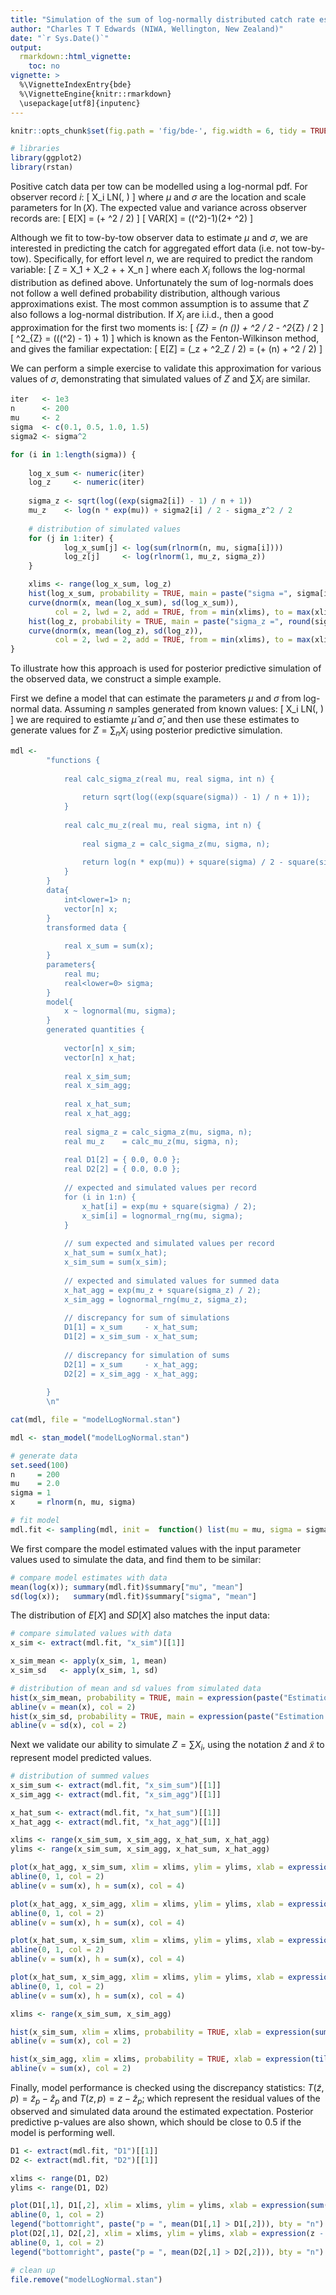 ```yaml
---
title: "Simulation of the sum of log-normally distributed catch rate estimates"
author: "Charles T T Edwards (NIWA, Wellington, New Zealand)"
date: "`r Sys.Date()`"
output:
  rmarkdown::html_vignette:
    toc: no
vignette: >
  %\VignetteIndexEntry{bde}
  %\VignetteEngine{knitr::rmarkdown}
  \usepackage[utf8]{inputenc}
---
```


```r
knitr::opts_chunk$set(fig.path = 'fig/bde-', fig.width = 6, tidy = TRUE, tidy.opts = list(blank = TRUE, width.cutoff = 95), message = FALSE, warning = FALSE, collapse = TRUE, comment = "#>")
```

```r
# libraries
library(ggplot2)
library(rstan)
```

Positive catch data per tow can be modelled using a log-normal pdf. For observer record $i$:
\[
    X_i \sim LN(\mu, \sigma)
\]
where $\mu$ and $\sigma$ are the location and scale parameters for $\ln(X)$. The expected value and variance across observer records are:
\[
	E[X] = \exp(\mu + \sigma^2 / 2)
\]
\[
    VAR[X] = \left(\exp\left(\sigma^2\right)-1\right)\cdot\exp\left(2\cdot \mu + \sigma^2\right)
\]

Although we fit to tow-by-tow observer data to estimate $\mu$ and $\sigma$, we are interested in predicting the catch for aggregated effort data (i.e. not tow-by-tow). Specifically, for effort level $n$, we are required to predict the random variable:
\[
    Z = X_1 + X_2 + \dots + X_n 
\]
where each $X_i$ follows the log-normal distribution as defined above. Unfortunately the sum of log-normals does not follow a well defined probability distribution, although various approximations exist. The most common assumption is to assume that $Z$ also follows a log-normal distribution. If $X_i$ are i.i.d., then a good approximation for the first two moments is:
\[
    \mu_{Z} = \ln\left(n \cdot \exp(\mu)\right) + \sigma^2 / 2 - \sigma^2_{Z} / 2
\]
\[
    \sigma^2_{Z} = \ln\left((\exp\left(\sigma^2\right) - 1)\cdot \frac{1}{n} + 1\right)
\]
which is known as the Fenton-Wilkinson method, and gives the familiar expectation:
\[
    E[Z] = \exp\left(\mu_z + \sigma^2_Z / 2\right) = \exp\left(\mu + \ln(n) + \sigma^2 / 2\right) 
\]

We can perform a simple exercise to validate this approximation for various values of $\sigma$, demonstrating that simulated values of $Z$ and $\sum{X_i}$ are similar.

```r
iter   <- 1e3
n      <- 200
mu     <- 2
sigma  <- c(0.1, 0.5, 1.0, 1.5)
sigma2 <- sigma^2

for (i in 1:length(sigma)) {
    
    log_x_sum <- numeric(iter)
    log_z     <- numeric(iter)
    
    sigma_z <- sqrt(log((exp(sigma2[i]) - 1) / n + 1))
    mu_z    <- log(n * exp(mu)) + sigma2[i] / 2 - sigma_z^2 / 2
    
    # distribution of simulated values
    for (j in 1:iter) {
            log_x_sum[j] <- log(sum(rlnorm(n, mu, sigma[i])))
            log_z[j]     <- log(rlnorm(1, mu_z, sigma_z))
    }

    xlims <- range(log_x_sum, log_z)
    hist(log_x_sum, probability = TRUE, main = paste("sigma =", sigma[i]), xlim = xlims)
    curve(dnorm(x, mean(log_x_sum), sd(log_x_sum)), 
          col = 2, lwd = 2, add = TRUE, from = min(xlims), to = max(xlims))
    hist(log_z, probability = TRUE, main = paste("sigma_z =", round(sigma_z, 2)), xlim = xlims)
    curve(dnorm(x, mean(log_z), sd(log_z)), 
          col = 2, lwd = 2, add = TRUE, from = min(xlims), to = max(xlims))
}

```

To illustrate how this approach is used for posterior predictive simulation of the observed data, we construct a simple example.

First we define a model that can estimate the parameters $\mu$ and $\sigma$ from log-normal data. Assuming $n$ samples generated from known values:
\[
    X_i \sim LN(\mu, \sigma)
\]
we are required to estiamte $\hat{\mu}$ and $\hat{\sigma}$, and then use these estimates to generate values for $Z = \sum_n{X_i}$ using posterior predictive simulation.

```r
mdl <- 
        "functions {
            
            real calc_sigma_z(real mu, real sigma, int n) {
            
                return sqrt(log((exp(square(sigma)) - 1) / n + 1));
            }
            
            real calc_mu_z(real mu, real sigma, int n) {
            
                real sigma_z = calc_sigma_z(mu, sigma, n);
            
                return log(n * exp(mu)) + square(sigma) / 2 - square(sigma_z) / 2;
            }
        }
        data{
            int<lower=1> n;
            vector[n] x;
        }
        transformed data {
            
            real x_sum = sum(x);
        }
        parameters{
            real mu;
            real<lower=0> sigma;
        }
        model{
            x ~ lognormal(mu, sigma);
        }
        generated quantities {
            
            vector[n] x_sim;
            vector[n] x_hat;
            
            real x_sim_sum;
            real x_sim_agg;
            
            real x_hat_sum;
            real x_hat_agg;
            
            real sigma_z = calc_sigma_z(mu, sigma, n);
            real mu_z    = calc_mu_z(mu, sigma, n);
            
            real D1[2] = { 0.0, 0.0 };
            real D2[2] = { 0.0, 0.0 };
            
            // expected and simulated values per record
            for (i in 1:n) {
                x_hat[i] = exp(mu + square(sigma) / 2);
                x_sim[i] = lognormal_rng(mu, sigma);
            }
            
            // sum expected and simulated values per record
            x_hat_sum = sum(x_hat);
            x_sim_sum = sum(x_sim);
            
            // expected and simulated values for summed data
            x_hat_agg = exp(mu_z + square(sigma_z) / 2);
            x_sim_agg = lognormal_rng(mu_z, sigma_z);
            
            // discrepancy for sum of simulations
            D1[1] = x_sum     - x_hat_sum;
            D1[2] = x_sim_sum - x_hat_sum;
            
            // discrepancy for simulation of sums
            D2[1] = x_sum     - x_hat_agg;
            D2[2] = x_sim_agg - x_hat_agg;
        
        }
        \n"	

cat(mdl, file = "modelLogNormal.stan")

mdl <- stan_model("modelLogNormal.stan")

# generate data
set.seed(100)
n     = 200
mu    = 2.0
sigma = 1
x     = rlnorm(n, mu, sigma)

# fit model
mdl.fit <- sampling(mdl, init =  function() list(mu = mu, sigma = sigma), chains = 1, iter = 1000)
```

We first compare the model estimated values with the input parameter values used to simulate the data, and find them to be similar:
```r
# compare model estimates with data
mean(log(x)); summary(mdl.fit)$summary["mu", "mean"]
sd(log(x));   summary(mdl.fit)$summary["sigma", "mean"]
```

The distribution of $E[X]$ and $SD[X]$ also matches the input data:
```r
# compare simulated values with data
x_sim <- extract(mdl.fit, "x_sim")[[1]]

x_sim_mean <- apply(x_sim, 1, mean)
x_sim_sd   <- apply(x_sim, 1, sd)
```

```r
# distribution of mean and sd values from simulated data
hist(x_sim_mean, probability = TRUE, main = expression(paste("Estimation of ", mu)), xlab = expression(hat(mu)))
abline(v = mean(x), col = 2)
hist(x_sim_sd, probability = TRUE, main = expression(paste("Estimation of ", sigma)), xlab = expression(hat(sigma)))
abline(v = sd(x), col = 2)
```

Next we validate our ability to simulate $Z = \sum{X_i}$, using the notation $\tilde{z}$ and $\tilde{x}$ to represent model predicted values.
```r
# distribution of summed values
x_sim_sum <- extract(mdl.fit, "x_sim_sum")[[1]]
x_sim_agg <- extract(mdl.fit, "x_sim_agg")[[1]]

x_hat_sum <- extract(mdl.fit, "x_hat_sum")[[1]]
x_hat_agg <- extract(mdl.fit, "x_hat_agg")[[1]]
```

```r
xlims <- range(x_sim_sum, x_sim_agg, x_hat_sum, x_hat_agg)
ylims <- range(x_sim_sum, x_sim_agg, x_hat_sum, x_hat_agg)

plot(x_hat_agg, x_sim_sum, xlim = xlims, ylim = ylims, xlab = expression(paste(E(sum(x)), "=", E(z))), ylab = expression(sum(tilde(x))))
abline(0, 1, col = 2)
abline(v = sum(x), h = sum(x), col = 4)

plot(x_hat_agg, x_sim_agg, xlim = xlims, ylim = ylims, xlab = expression(paste(E(sum(x)), "=", E(z))), ylab = expression(tilde(z)))
abline(0, 1, col = 2)
abline(v = sum(x), h = sum(x), col = 4)

plot(x_hat_sum, x_sim_sum, xlim = xlims, ylim = ylims, xlab = expression(sum(E(x))), ylab = expression(sum(tilde(x))))
abline(0, 1, col = 2)
abline(v = sum(x), h = sum(x), col = 4)

plot(x_hat_sum, x_sim_agg, xlim = xlims, ylim = ylims, xlab = expression(sum(E(x))), ylab = expression(tilde(z)))
abline(0, 1, col = 2)
abline(v = sum(x), h = sum(x), col = 4)
```

```r
xlims <- range(x_sim_sum, x_sim_agg)

hist(x_sim_sum, xlim = xlims, probability = TRUE, xlab = expression(sum(tilde(x))), main = "Sum of simulations");
abline(v = sum(x), col = 2)

hist(x_sim_agg, xlim = xlims, probability = TRUE, xlab = expression(tilde(z)), main = "Simulation of sums");
abline(v = sum(x), col = 2)
```

Finally, model performance is checked using the discrepancy statistics: $T(\tilde{z},p) = \tilde{z}_p - \hat{z}_p$ and $T(z,p) = z - \hat{z}_p$; which represent the residual values of the observed and simulated data around the estimated expectation. Posterior predictive p-values are also shown, which should be close to 0.5 if the model is performing well.

```r
D1 <- extract(mdl.fit, "D1")[[1]]
D2 <- extract(mdl.fit, "D2")[[1]]

xlims <- range(D1, D2)
ylims <- range(D1, D2)

plot(D1[,1], D1[,2], xlim = xlims, ylim = ylims, xlab = expression(sum(x) - sum(E(x))), ylab = expression(sum(tilde(x)) - sum(E(x)))); mtext("Sum of simulations\n")
abline(0, 1, col = 2)
legend("bottomright", paste("p = ", mean(D1[,1] > D1[,2])), bty = "n")
plot(D2[,1], D2[,2], xlim = xlims, ylim = ylims, xlab = expression(z - E(z)), ylab = expression(tilde(z) - E(z))); mtext("Simulation of sums\n")
abline(0, 1, col = 2)
legend("bottomright", paste("p = ", mean(D2[,1] > D2[,2])), bty = "n")
```

```r
# clean up
file.remove("modelLogNormal.stan")
```


